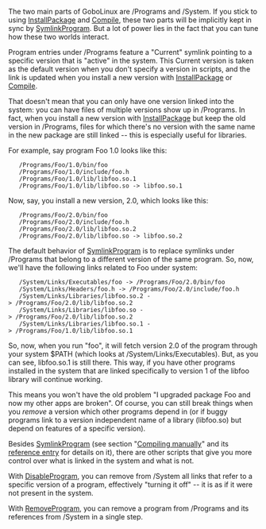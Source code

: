 {{ToC}}

The two main parts of GoboLinux are /Programs and /System. If you stick to using [[InstallPackage]] and [[Compile]], these two parts will be implicitly kept in sync by [[SymlinkProgram]]. But a lot of power lies in the fact that you can tune how these two worlds interact.

Program entries under /Programs feature a "Current" symlink pointing to a specific version that is "active" in the system. This Current version is taken as the default version when you don't specify a version in scripts, and the link is updated when you install a new version with [[InstallPackage]] or [[Compile]].

That doesn't mean that you can only have one version linked into the system: you can have files of multiple versions show up in /Programs. In fact, when you install a new version with [[InstallPackage]] but keep the old version in /Programs, files for which there's no version with the same name in the new package are still linked -- this is especially useful for libraries.

For example, say program Foo 1.0 looks like this:


    /Programs/Foo/1.0/bin/foo 
    /Programs/Foo/1.0/include/foo.h 
    /Programs/Foo/1.0/lib/libfoo.so.1 
    /Programs/Foo/1.0/lib/libfoo.so -> libfoo.so.1 


Now, say, you install a new version, 2.0, which looks like this:


    /Programs/Foo/2.0/bin/foo 
    /Programs/Foo/2.0/include/foo.h 
    /Programs/Foo/2.0/lib/libfoo.so.2 
    /Programs/Foo/2.0/lib/libfoo.so -> libfoo.so.2 


The default behavior of [[SymlinkProgram]] is to replace symlinks under /Programs that belong to a different version of the same program. So, now, we'll have the following links related to Foo under system:


    /System/Links/Executables/foo -> /Programs/Foo/2.0/bin/foo 
    /System/Links/Headers/foo.h -> /Programs/Foo/2.0/include/foo.h 
    /System/Links/Libraries/libfoo.so.2 -> /Programs/Foo/2.0/lib/libfoo.so.2 
    /System/Links/Libraries/libfoo.so -> /Programs/Foo/2.0/lib/libfoo.so.2 
    /System/Links/Libraries/libfoo.so.1 -> /Programs/Foo/1.0/lib/libfoo.so.1 


So, now, when you run "foo", it will fetch version 2.0 of the program through your system $PATH (which looks at /System/Links/Executables). But, as you can see, libfoo.so.1 is still there. This way, if you have other programs installed in the system that are linked specifically to version 1 of the libfoo library will continue working.

This means you won't have the old problem "I upgraded package Foo and now my other apps are broken". Of course, you can still break things when you ''remove'' a version which other programs depend in (or if buggy programs link to a version independent name of a library (libfoo.so) but depend on features of a specific version).

Besides [[SymlinkProgram]] (see section "[[Compiling manually]]" and its [[SymlinkProgram | reference entry]] for details on it), there are other scripts that give you more control over what is linked in the system and what is not.

With [[DisableProgram]], you can remove from /System all links that refer to a specific version of a program, effectively "turning it off" -- it is as if it were not present in the system.

With [[RemoveProgram]], you can remove a program from /Programs and its references from /System in a single step.

{{Handbook}}
